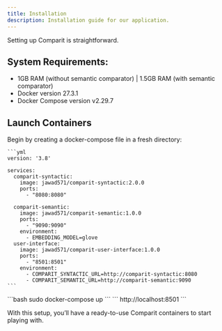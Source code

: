 ```yaml
---
title: Installation
description: Installation guide for our application.
---
```


Setting up Comparit is straightforward.

## System Requirements:
- 1GB RAM (without semantic comparator) | 1.5GB RAM (with semantic comparator)
- Docker version 27.3.1
- Docker Compose version v2.29.7


## Launch Containers
<Stepper>
  <StepperItem title="Step 1: Setup docker-compose file">
    Begin by creating a docker-compose file in a fresh directory:

    ```yml
    version: '3.8'

    services:
      comparit-syntactic:
        image: jawad571/comparit-syntactic:2.0.0
        ports:
          - "8080:8080"

      comparit-semantic:
        image: jawad571/comparit-semantic:1.0.0
        ports:
          - "9090:9090"
        environment:
          - EMBEDDING_MODEL=glove
      user-interface:
        image: jawad571/comparit-user-interface:1.0.0
        ports:
          - "8501:8501"
        environment:
          - COMPARIT_SYNTACTIC_URL=http://comparit-syntactic:8080
          - COMPARIT_SEMANTIC_URL=http://comparit-semantic:9090
    ```
  </StepperItem>

  <StepperItem title="Step 2: Start Containers">
    ```bash
    sudo docker-compose up
    ```
  </StepperItem>

  <StepperItem title="Step 3: Access The User Interface">
    ```
    http://localhost:8501
    ```
  </StepperItem>
</Stepper>

With this setup, you’ll have a ready-to-use Comparit containers to start playing with.